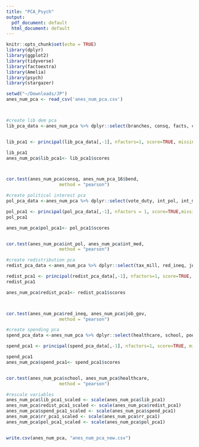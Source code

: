 ```yaml
---
title: "PCA_Psych"
output:
  pdf_document: default
  html_document: default
---
```


```r
knitr::opts_chunk$set(echo = TRUE)
library(dplyr)
library(ggplot2)
library(tidyverse)
library(factoextra)
library(Amelia)
library(psych)
library(stargazer)

```


```r
setwd("~/Downloads/JP")
anes_num_pca <- read_csv('anes_num_pca.csv')




```


```r
#create lib dem pca
lib_pca_data <-anes_num_pca %>% dplyr::select(branches, consq, facts, crit)


lib_pca1 <- principal(lib_pca_data[,-1], nfactors=1, score=TRUE, missing = T, impute = "mean")

lib_pca1
anes_num_pca$lib_pca1<- lib_pca1$scores



cor.test(anes_num_pca$consq, anes_num_pca_16$bend, 
                    method = "pearson")


```







```r
#create political interest pca
pol_pca_data <-anes_num_pca %>% dplyr::select(vote_duty, int_pol, int_med)

pol_pca1 <- principal(pol_pca_data[,-1], nfactors = 1, score=TRUE,missing = T, impute = "mean")
pol_pca1

anes_num_pca$pol_pca1<- pol_pca1$scores


cor.test(anes_num_pca$int_pol, anes_num_pca$int_med, 
                    method = "pearson")

```


```r
#create redistribution pca
redist_pca_data <-anes_num_pca %>% dplyr::select(tax_mill, red_ineq, job_gov, min_wage)

redist_pca1 <- principal(redist_pca_data[,-1], nfactors=1, score=TRUE, missing = T, impute = "mean")
redist_pca1

anes_num_pca$redist_pca1<- redist_pca1$scores



cor.test(anes_num_pca$red_ineq, anes_num_pca$job_gov, 
                    method = "pearson")

```

```r
#create spending pca
spend_pca_data <-anes_num_pca %>% dplyr::select(healthcare, school, poor, welfare)

spend_pca1 <- principal(spend_pca_data[,-1], nfactors=1, score=TRUE, missing = T, impute = "mean")

spend_pca1
anes_num_pca$spend_pca1<- spend_pca1$scores


cor.test(anes_num_pca$school, anes_num_pca$healthcare, 
                    method = "pearson")

```



```r
#rescale variables
anes_num_pca$lib_pca1_scaled <- scale(anes_num_pca$lib_pca1)
anes_num_pca$redist_pca1_scaled <- scale(anes_num_pca$redist_pca1)
anes_num_pca$spend_pca1_scaled <- scale(anes_num_pca$spend_pca1)
anes_num_pca$rr_pca1_scaled <- scale(anes_num_pca$rr_pca1)
anes_num_pca$pol_pca1_scaled <- scale(anes_num_pca$pol_pca1)


write.csv(anes_num_pca, "anes_num_pca_new.csv")
```



